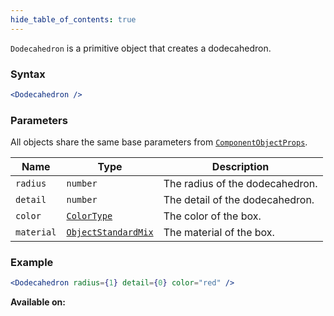 ```yaml
---
hide_table_of_contents: true
---
```



`Dodecahedron` is a primitive object that creates a dodecahedron.

### Syntax

```jsx
<Dodecahedron />
```

### Parameters

All objects share the same base parameters from [`ComponentObjectProps`](/sdk/types/ComponentObjectProps).

| Name       | Type                                                | Description                     |
| ---------- | --------------------------------------------------- | ------------------------------- |
| `radius`   | `number`                                            | The radius of the dodecahedron. |
| `detail`   | `number`                                            | The detail of the dodecahedron. |
| `color`    | [`ColorType`](/sdk/types/ColorType)                 | The color of the box.           |
| `material` | [`ObjectStandardMix`](/sdk/types/ObjectStandardMix) | The material of the box.        |

### Example

```jsx
<Dodecahedron radius={1} detail={0} color="red" />
```

**Available on:** <ClientTag /> <ServerTag />

